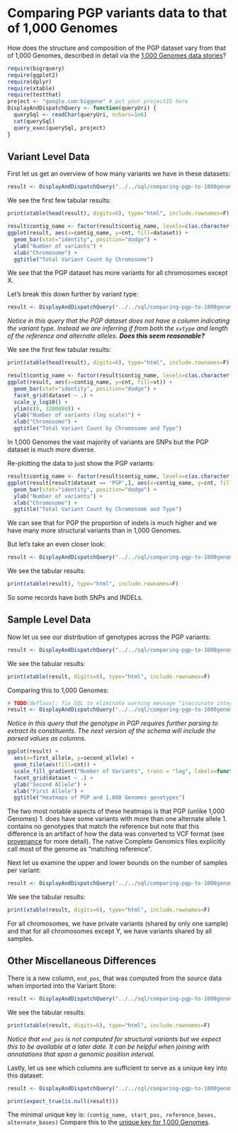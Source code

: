 <!-- R Markdown Documentation, DO NOT EDIT THE PLAIN MARKDOWN VERSION OF THIS FILE -->

<!-- Copyright 2014 Google Inc. All rights reserved. -->

<!-- Licensed under the Apache License, Version 2.0 (the "License"); -->
<!-- you may not use this file except in compliance with the License. -->
<!-- You may obtain a copy of the License at -->

<!--     http://www.apache.org/licenses/LICENSE-2.0 -->

<!-- Unless required by applicable law or agreed to in writing, software -->
<!-- distributed under the License is distributed on an "AS IS" BASIS, -->
<!-- WITHOUT WARRANTIES OR CONDITIONS OF ANY KIND, either express or implied. -->
<!-- See the License for the specific language governing permissions and -->
<!-- limitations under the License. -->

Comparing PGP variants data to that of 1,000 Genomes
========================================================

How does the structure and composition of the PGP dataset vary from that of 1,000 Genomes, described in detail via the [1,000 Genomes data stories](../../../1000genomes/data-stories)?

```r
require(bigrquery)
require(ggplot2)
require(dplyr)
require(xtable)
require(testthat)
project <- "google.com:biggene" # put your projectID here
DisplayAndDispatchQuery <- function(queryUri) {
  querySql <- readChar(queryUri, nchars=1e6)
  cat(querySql)
  query_exec(querySql, project)
}
```

Variant Level Data
------------------

First let us get an overview of how many variants we have in these datasets:
```r
result <- DisplayAndDispatchQuery("../../sql/comparing-pgp-to-1000genomes/variant-counts-by-chromosome.sql")
```

We see the first few tabular results:
```r
print(xtable(head(result), digits=6), type="html", include.rownames=F)
```

```r
result$contig_name <- factor(result$contig_name, levels=c(as.character(seq(1,22)), "X", "Y", "M"))
ggplot(result, aes(x=contig_name, y=cnt, fill=dataset)) +
  geom_bar(stat="identity", position="dodge") +
  ylab("Number of variants") +
  xlab("Chromosome") +
  ggtitle("Total Variant Count by Chromosome")
```
We see that the PGP dataset has more variants for all chromosomes except X.

Let's break this down further by variant type:
```r
result <- DisplayAndDispatchQuery("../../sql/comparing-pgp-to-1000genomes/variant-counts-by-type-and-chromosome.sql")
```
_Notice in this query that the PGP dataset does not have a column indicating the variant type.  Instead we are inferring if from both the `svtype` and length of the reference and alternate alleles.  **Does this seem reasonable?**_

We see the first few tabular results:
```r
print(xtable(head(result), digits=6), type="html", include.rownames=F)
```

```r
result$contig_name <- factor(result$contig_name, levels=c(as.character(seq(1,22)), "X", "Y", "M"))
ggplot(result, aes(x=contig_name, y=cnt, fill=vt)) +
  geom_bar(stat="identity", position="dodge") +
  facet_grid(dataset ~ .) +
  scale_y_log10() +
  ylim(c(0, 3200000)) +
  ylab("Number of variants (log scale)") +
  xlab("Chromosome") +
  ggtitle("Total Variant Count by Chromosome and Type")
```
In 1,000 Genomes the vast majority of variants are SNPs but the PGP dataset is much more diverse.

Re-plotting the data to just show the PGP variants:
```r
result$contig_name <- factor(result$contig_name, levels=c(as.character(seq(1,22)), "X", "Y", "M"))
ggplot(result[result$dataset == 'PGP',], aes(x=contig_name, y=cnt, fill=vt)) +
  geom_bar(stat="identity", position="dodge") +
  ylab("Number of variants") +
  xlab("Chromosome") +
  ggtitle("Total Variant Count by Chromosome and Type")
```
We can see that for PGP the proportion of indels is much higher and we have many more structural variants than in 1,000 Genomes.

But let's take an even closer look:
```r
result <- DisplayAndDispatchQuery("../../sql/comparing-pgp-to-1000genomes/taking-a-closer-look-at-variant-types.sql")
```

We see the tabular results:
```r
print(xtable(result), type="html", include.rownames=F)
```
So some records have both SNPs and INDELs.

Sample Level Data
-----------------

Now let us see our distribution of genotypes across the PGP variants:
```r
result <- DisplayAndDispatchQuery("../../sql/comparing-pgp-to-1000genomes/genotype-counts.sql")
```

We see the tabular results:
```r
print(xtable(result, digits=6), type="html", include.rownames=F)
```

Comparing this to 1,000 Genomes:
```r
# TODO(deflaux): fix SQL to eliminate warning message "inaccurate integer conversion in coercion"
result <- DisplayAndDispatchQuery("../../sql/comparing-pgp-to-1000genomes/parsed-genotype-counts.sql")
```
_Notice in this query that the genotype in PGP requires further parsing to extract its constituents.  The next version of the schema will include the parsed values as columns._

```r
ggplot(result) +
  aes(x=first_allele, y=second_allele) +
  geom_tile(aes(fill=cnt)) +
  scale_fill_gradient("Number of Variants", trans = "log", labels=function(x){round(x)}) +
  facet_grid(dataset ~ .) +
  ylab("Second Allele") +
  xlab("First Allele") +
  ggtitle("Heatmaps of PGP and 1,000 Genomes genotypes")

```
The two most notable aspects of these heatmaps is that PGP (unlike 1,000 Genomes)
 1. does have some variants with more than one alternate allele
 1. contains no genotypes that match the reference but note that this difference is an artifact of how the data was converted to VCF format (see [provenance](../../provenance) for more detail).  The native Complete Genomics files explicitly call most of the genome as "matching reference".

Next let us examine the upper and lower bounds on the number of samples per variant:
```r
result <- DisplayAndDispatchQuery("../../sql/comparing-pgp-to-1000genomes/sample-counts-minmax-by-chromosome.sql")
```

We see the tabular results:
```r
print(xtable(result, digits=6), type="html", include.rownames=F)
```
For all chromosomes, we have private variants (shared by only one sample) and that for all chromosomes except Y, we have variants shared by all samples.

Other Miscellaneous Differences
-------

There is a new column, `end_pos`, that was computed from the source data when imported into the Variant Store:
```r
result <- DisplayAndDispatchQuery("../../sql/comparing-pgp-to-1000genomes/what-is-the-meaning-of-end-pos.sql")
```

We see the tabular results:
```r
print(xtable(result, digits=6), type="html", include.rownames=F)
```
_Notice that `end_pos` is not computed for structural variants but we expect this to be available at a later date.  It can be helpful when joining with annotations that span a genomic position interval._

Lastly, let us see which columns are sufficient to serve as a unique key into this dataset:
```r
result <- DisplayAndDispatchQuery("../../sql/comparing-pgp-to-1000genomes/unique-key.sql")
```

```r
print(expect_true(is.null(result)))
```

The minimal unique key is: `(contig_name, start_pos, reference_bases, alternate_bases)`  Compare this to the [unique key for 1,000 Genomes](../../../1000genomes/data-stories/understanding-alternate-alleles).
